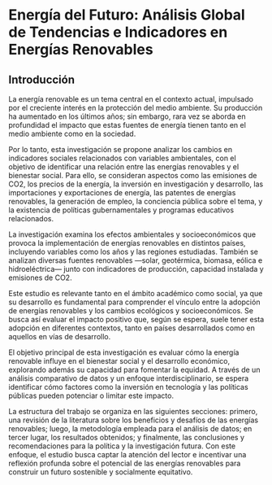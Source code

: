 # Energía del Futuro: Análisis Global de Tendencias e Indicadores en Energías Renovables {.unnumbered}

## Introducción

La energía renovable es un tema central en el contexto actual, impulsado por el creciente interés en la protección del medio ambiente. Su producción ha aumentado en los últimos años; sin embargo, rara vez se aborda en profundidad el impacto que estas fuentes de energía tienen tanto en el medio ambiente como en la sociedad.

Por lo tanto, esta investigación se propone analizar los cambios en indicadores sociales relacionados con variables ambientales, con el objetivo de identificar una relación entre las energías renovables y el bienestar social. Para ello, se consideran aspectos como las emisiones de CO2, los precios de la energía, la inversión en investigación y desarrollo, las importaciones y exportaciones de energía, las patentes de energías renovables, la generación de empleo, la conciencia pública sobre el tema, y la existencia de políticas gubernamentales y programas educativos relacionados.

La investigación examina los efectos ambientales y socioeconómicos que provoca la implementación de energías renovables en distintos países, incluyendo variables como los años y las regiones estudiadas. También se analizan diversas fuentes renovables —solar, geotérmica, biomasa, eólica e hidroeléctrica— junto con indicadores de producción, capacidad instalada y emisiones de CO2.

Este estudio es relevante tanto en el ámbito académico como social, ya que su desarrollo es fundamental para comprender el vínculo entre la adopción de energías renovables y los cambios ecológicos y socioeconómicos. Se busca así evaluar el impacto positivo que, según se espera, suele tener esta adopción en diferentes contextos, tanto en países desarrollados como en aquellos en vías de desarrollo.

El objetivo principal de esta investigación es evaluar cómo la energía renovable influye en el bienestar social y el desarrollo económico, explorando además su capacidad para fomentar la equidad. A través de un análisis comparativo de datos y un enfoque interdisciplinario, se espera identificar cómo factores como la inversión en tecnología y las políticas públicas pueden potenciar o limitar este impacto.

La estructura del trabajo se organiza en las siguientes secciones: primero, una revisión de la literatura sobre los beneficios y desafíos de las energías renovables; luego, la metodología empleada para el análisis de datos; en tercer lugar, los resultados obtenidos; y finalmente, las conclusiones y recomendaciones para la política y la investigación futura. Con este enfoque, el estudio busca captar la atención del lector e incentivar una reflexión profunda sobre el potencial de las energías renovables para construir un futuro sostenible y socialmente equitativo.